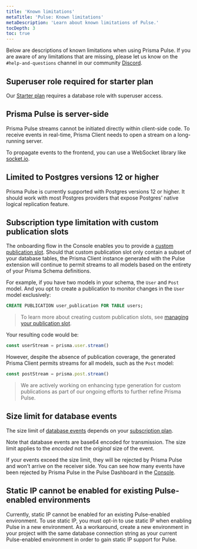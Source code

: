 ```yaml
---
title: 'Known limitations'
metaTitle: 'Pulse: Known limitations'
metaDescription: 'Learn about known limitations of Pulse.'
tocDepth: 3
toc: true
---
```


Below are descriptions of known limitations when using Prisma Pulse. If you are aware of any limitations that are missing, please let us know on the `#help-and-questions` channel in our community [Discord](https://pris.ly/discord).

## Superuser role required for starter plan

Our [Starter plan](https://www.prisma.io/pricing) requires a database role with superuser access.

## Prisma Pulse is server-side

Prisma Pulse streams cannot be initiated directly within client-side code. To receive events in real-time, Prisma Client needs to open a stream on a long-running server.

To propagate events to the frontend, you can use a WebSocket library like [socket.io](https://socket.io/).

## Limited to Postgres versions 12 or higher

Prisma Pulse is currently supported with Postgres versions 12 or higher. It should work with most Postgres providers that expose Postgres’ native logical replication feature.

## Subscription type limitation with custom publication slots

The onboarding flow in the Console enables you to provide a [custom publication slot](/pulse/database-setup/general-database-instructions#manage-your-own-publication-slot). Should that custom publication slot only contain a subset of your database tables, the Prisma Client instance generated with the Pulse extension will continue to permit streams to all models based on the entirety of your Prisma Schema definitions.

For example, if you have two models in your schema, the `User` and `Post` model. And you opt to create a publication to monitor changes in the `User` model exclusively:

```sql
CREATE PUBLICATION user_publication FOR TABLE users;
```

> To learn more about creating custom publication slots, see [managing your publication slot](/pulse/database-setup/general-database-instructions#manage-your-own-publication-slot).

Your resulting code would be:

```ts
const userStream = prisma.user.stream()
```

However, despite the absence of publication coverage, the generated Prisma Client permits streams for all models, such as the `Post` model:

```ts
const postStream = prisma.post.stream()
```

> We are actively working on enhancing type generation for custom publications as part of our ongoing efforts to further refine Prisma Pulse.

## Size limit for database events

The size limit of [database events](/pulse/database-events) depends on your [subscription plan](https://www.prisma.io/pricing).

Note that database events are base64 encoded for transmission. The size limit applies to the _encoded_ not the _original_ size of the event.

If your events exceed the size limit, they will be rejected by Prisma Pulse and won't arrive on the receiver side. You can see how many events have been rejected by Prisma Pulse in the Pulse Dashboard in the [Console](https://console.prisma.io/login).

## Static IP cannot be enabled for existing Pulse-enabled environments

Currently, static IP cannot be enabled for an existing Pulse-enabled environment. To use static IP, you must opt-in to use static IP when enabling Pulse in a new environment. As a workaround, create a new environment in your project with the same database connection string as your current Pulse-enabled environment in order to gain static IP support for Pulse.

